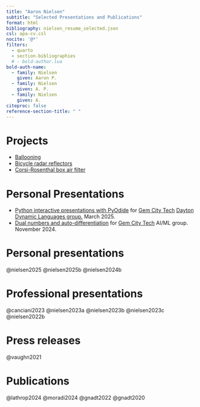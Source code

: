 ```yaml
---
title: "Aaron Nielsen"
subtitle: "Selected Presentations and Publications"
format: html
bibliography: nielsen_resume_selected.json
csl: apa-cv.csl
nocite: '@*'
filters:
  - quarto
  - section-bibliographies
  # - bold-author.lua
bold-auth-name:
  - family: Nielsen
    given: Aaron P.
  - family: Nielsen
    given: A. P.
  - family: Nielsen
    given: A.
citeproc: false
reference-section-title: " "  
---
```


# Projects

- [Ballooning](https://apnielsen.com/high-altitude-balloon)
- [Bicycle radar reflectors](https://www.apnielsen.com/bike-corner-relfector/)
- [Corsi-Rosenthal box air filter](https://apnielsen.com/diy-corsi-rosenthal-box/)

# Personal Presentations

- [Python interactive presentations with PyOdide](https://whitenoisetech.codeberg.page/2025-03-12-ddl-pyodide/) for [Gem City Tech](https://gemcity.tech/) [Dayton Dynamic Languages group.](https://dayton-dynamic.github.io/) March 2025.
- [Dual numbers and auto-differentiation](http://apnielsen.com/dual-numbers-auto-diff/) for [Gem City Tech](https://gemcity.tech/) AI/ML group. November 2024.


# Personal presentations {#sec-projects}

::: {.hidden}

@nielsen2025
@nielsen2025b
@nielsen2024b

:::

# Professional presentations {#sec-presentations}

::: {.hidden}

@canciani2023
@nielsen2023a
@nielsen2023b
@nielsen2023c
@nielsen2022b

:::

# Press releases {#sec-press-releases}

::: {.hidden}

@vaughn2021

:::

# Publications {#sec-publications}

::: {.hidden}

@lathrop2024
@moradi2024
@gnadt2022
@gnadt2020

:::
